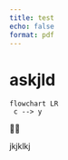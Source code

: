 ```yaml
---
title: test
echo: false
format: pdf
---
```



# askjld

```mermaid
flowchart LR
 c --> y
```

🧑‍🎓 


jkjklkj


